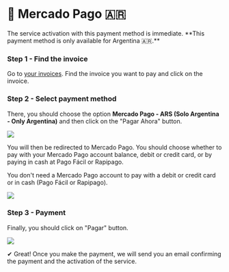 # 🤝 Mercado Pago 🇦🇷


<Callout>
The service activation with this payment method is immediate. **This payment method is only available for Argentina 🇦🇷.**
</Callout>

<Steps>

### Step 1 - Find the invoice
Go to [your invoices](https://billing.vexyhost.com/clientarea.php?action=invoices). Find the invoice you want to pay and click on the invoice.

### Step 2 - Select payment method
There, you should choose the option **Mercado Pago - ARS (Solo Argentina - Only Argentina)** and then click on the "Pagar Ahora" button.

![](https://i.imgur.com/fIn2PPK.png)

You will then be redirected to Mercado Pago. You should choose whether to pay with your Mercado Pago account balance, debit or credit card, or by paying in cash at Pago Fácil or Rapipago.

<Callout type="info">
You don't need a Mercado Pago account to pay with a debit or credit card or in cash (Pago Fácil or Rapipago).
</Callout>

![](https://i.imgur.com/ZtTOEKe.png)

### Step 3 - Payment
Finally, you should click on "Pagar" button.

![](https://i.imgur.com/sTh6YlN.png)

</Steps>

✔ Great! Once you make the payment, we will send you an email confirming the payment and the activation of the service.
